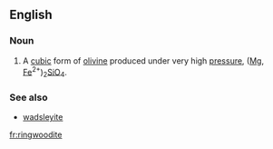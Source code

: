 ==English==

===Noun===
{{en-noun}}

# {{context|mineralogy|lang=en}} A [[cubic]] form of [[olivine]] produced under very high [[pressure]], ([[magnesium|Mg]], [[iron|Fe]]<sup>2+</sup>)<sub>2</sub>[[silicon|Si]][[oxygen|O]]<sub>4</sub>.

===See also===
*[[wadsleyite]]

[[fr:ringwoodite]]